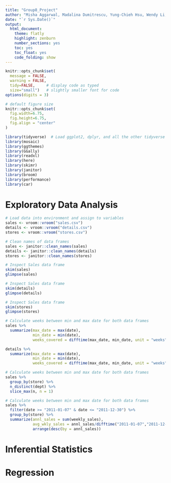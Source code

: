 ```yaml
---
title: "Group8_Project"
author: "Misha Aggarwal, Madalina Dumitrescu, Yung-Chieh Hsu, Wendy Li, Christoph Plachutta, Tianyi Zhang"
date: "`r Sys.Date()`"
output:
  html_document:
    theme: flatly
    highlight: zenburn
    number_sections: yes
    toc: yes
    toc_float: yes
    code_folding: show
---
```


```r
knitr::opts_chunk$set(
  message = FALSE, 
  warning = FALSE, 
  tidy=FALSE,     # display code as typed
  size="small")   # slightly smaller font for code
options(digits = 3)

# default figure size
knitr::opts_chunk$set(
  fig.width=6.75, 
  fig.height=6.75,
  fig.align = "center"
)
```

```r
library(tidyverse)  # Load ggplot2, dplyr, and all the other tidyverse packages
library(mosaic)
library(ggthemes)
library(GGally)
library(readxl)
library(here)
library(skimr)
library(janitor)
library(broom)
library(performance)
library(car)
```

# Exploratory Data Analysis

```r

# Load data into environment and assign to variables
sales <- vroom::vroom("sales.csv")
details <- vroom::vroom("details.csv")
stores <- vroom::vroom("stores.csv")

```

```r

# Clean names of data frames
sales <- janitor::clean_names(sales)
details <- janitor::clean_names(details)
stores <- janitor::clean_names(stores)

```

```r

# Inspect Sales data frame
skim(sales)
glimpse(sales)

```

```r

# Inspect Sales data frame
skim(details)
glimpse(details)

```

```r

# Inspect Sales data frame
skim(stores)
glimpse(stores)

```

```r

# Calculate weeks between min and max date for both data frames
sales %>% 
  summarize(max_date = max(date),
            min_date = min(date),
            weeks_covered = difftime(max_date, min_date, unit = "weeks"))

details %>% 
  summarize(max_date = max(date),
            min_date = min(date),
            weeks_covered = difftime(max_date, min_date, unit = "weeks"))

```

```r

# Calculate weeks between min and max date for both data frames
sales %>% 
  group_by(store) %>% 
  n_distinct(dept) %>% 
  slice_max(n, n = 1)

```

```r

# Calculate weeks between min and max date for both data frames
sales %>% 
  filter(date >= "2011-01-07" & date <= "2011-12-30") %>% 
  group_by(store) %>% 
  summarize(annl_sales = sum(weekly_sales),
            avg_wkly_sales = annl_sales/difftime("2011-01-07","2011-12-30", unit = "weeks")) %>% 
            arrange(desc(by = annl_sales))

```
# Inferential Statistics

# Regression
